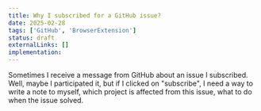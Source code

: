 ```yaml
---
title: Why I subscribed for a GitHub issue?
date: 2025-02-28
tags: ['GitHub', 'BrowserExtension']
status: draft
externalLinks: []
implementation: 
---
```


Sometimes I receive a message from GitHub about an issue I subscribed.
Well, maybe I participated it, but if I clicked on "subscribe", I need a way to write a note to myself, which project is affected from this issue, what to do when the issue solved.
